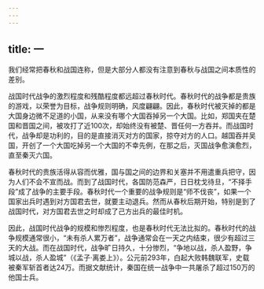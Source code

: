 ```yaml
---
---
---
```

title: 一
---



我们经常把春秋和战国连称，但是大部分人都没有注意到春秋与战国之间本质性的差别。

战国时代战争的激烈程度和残酷程度都远超过春秋时代。春秋时代的战争都是贵族的游戏，以荣誉为目标，战争规则明确，风度翩翩。因此，春秋时代被灭掉的都是大国身边微不足道的小国，从来没有哪个大国吞掉另一个大国。比如，郑国夹在楚国和晋国之间，被攻打了近100次，却始终没有被楚、晋任何一方吞并。而战国时代，战争却是功利的，目的是直接消灭对方的国家，掠夺对方的人口。越国吞并吴国，开创了一个大国吃掉另一个大国的不幸先例，在那之后，灭国战争愈演愈烈，直至秦灭六国。

春秋时代的贵族活得从容而优雅，国与国之间的边界和关塞并不用遣重兵把守，因为人们不会不宣而战。而到了战国时代，各国防范森严，日日枕戈待旦，“不择手段”成了战争的主要手段。春秋时代一个重要的战争规则是“师不伐丧”，如果一个国家出兵时遇到对方国君去世，就要主动退兵。然而从春秋后期开始，特别是到了战国时代，对方国君去世之时却成了己方出兵的最佳时机。

因此，战国时代战争的规模和惨烈程度，也是春秋时代无法比拟的。春秋时代的战争规模通常很小，“未有杀人累万者”，战争通常会在一天之内结束，很少有超过三天的大战。而在战国时代，战争旷日持久，十分惨烈，“争地以战，杀人盈野，争城以战，杀人盈城”（《孟子·离娄上》）。公元前293年，白起大败韩魏联军，史载被秦军斩首者达24万。而据文献统计，秦国在统一战争中一共屠杀了超过150万的他国士兵。